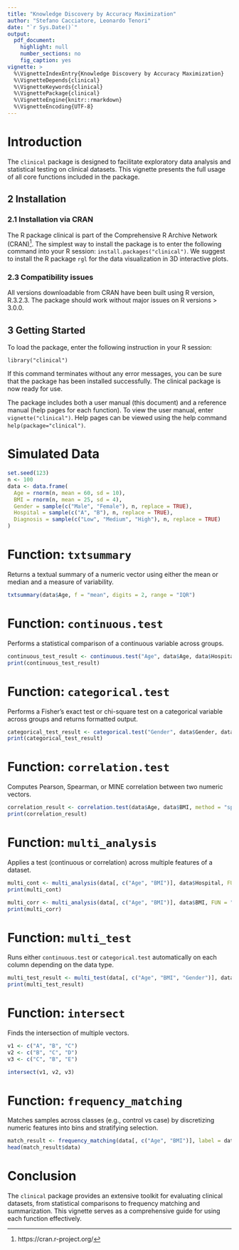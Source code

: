 ```yaml
---
title: "Knowledge Discovery by Accuracy Maximization"
author: "Stefano Cacciatore, Leonardo Tenori"
date: "`r Sys.Date()`"
output:
  pdf_document:
    highlight: null
    number_sections: no
    fig_caption: yes
vignette: >
  %\VignetteIndexEntry{Knowledge Discovery by Accuracy Maximization}
  %\VignetteDepends{clinical}
  %\VignetteKeywords{clinical}
  %\VignettePackage{clinical}
  %\VignetteEngine{knitr::rmarkdown}
  %\VignetteEncoding{UTF-8}
---
```



# Introduction

The `clinical` package is designed to facilitate exploratory data analysis and statistical testing on clinical datasets. This vignette presents the full usage of all core functions included in the package.

 
## 2	Installation

### 2.1 Installation via CRAN

The R package clinical  is part of the Comprehensive R Archive Network (CRAN)^[https://cran.r-project.org/]. The simplest way to install the package is to enter the following command into your R session: `install.packages("clinical")`. We suggest to install the R package `rgl` for the data visualization in 3D interactive plots.


### 2.3 Compatibility issues

All versions downloadable from CRAN have been built using R version, R.3.2.3. The package should work without major issues on R versions > 3.0.0.

## 3  Getting Started 

To load the package, enter the following instruction in your R session:

    library("clinical")

If this command terminates without any error messages, you can be sure that the package has been installed successfully. The clinical package is now ready for use.

The package includes both a user manual (this document) and a reference manual (help pages for each function). To view the user manual, enter `vignette("clinical")`. Help pages can be viewed using the help command `help(package="clinical")`.




# Simulated Data

```r
set.seed(123)
n <- 100
data <- data.frame(
  Age = rnorm(n, mean = 60, sd = 10),
  BMI = rnorm(n, mean = 25, sd = 4),
  Gender = sample(c("Male", "Female"), n, replace = TRUE),
  Hospital = sample(c("A", "B"), n, replace = TRUE),
  Diagnosis = sample(c("Low", "Medium", "High"), n, replace = TRUE)
)
```


# Function: `txtsummary`

Returns a textual summary of a numeric vector using either the mean or median and a measure of variability.

```r
txtsummary(data$Age, f = "mean", digits = 2, range = "IQR")
```

# Function: `continuous.test`

Performs a statistical comparison of a continuous variable across groups.

```r
continuous_test_result <- continuous.test("Age", data$Age, data$Hospital, center = "mean", range = "sd")
print(continuous_test_result)
```

# Function: `categorical.test`

Performs a Fisher's exact test or chi-square test on a categorical variable across groups and returns formatted output.

```r
categorical_test_result <- categorical.test("Gender", data$Gender, data$Hospital)
print(categorical_test_result)
```

# Function: `correlation.test`

Computes Pearson, Spearman, or MINE correlation between two numeric vectors.

```r
correlation_result <- correlation.test(data$Age, data$BMI, method = "spearman", name = "Age vs BMI")
print(correlation_result)
```

# Function: `multi_analysis`

Applies a test (continuous or correlation) across multiple features of a dataset.

```r
multi_cont <- multi_analysis(data[, c("Age", "BMI")], data$Hospital, FUN = "continuous.test")
print(multi_cont)
```

```r
multi_corr <- multi_analysis(data[, c("Age", "BMI")], data$BMI, FUN = "correlation.test")
print(multi_corr)
```

# Function: `multi_test`

Runs either `continuous.test` or `categorical.test` automatically on each column depending on the data type.

```r
multi_test_result <- multi_test(data[, c("Age", "BMI", "Gender")], data$Hospital)
print(multi_test_result)
```

# Function: `intersect`

Finds the intersection of multiple vectors.

```r
v1 <- c("A", "B", "C")
v2 <- c("B", "C", "D")
v3 <- c("C", "B", "E")

intersect(v1, v2, v3)
```

# Function: `frequency_matching`

Matches samples across classes (e.g., control vs case) by discretizing numeric features into bins and stratifying selection.

```r
match_result <- frequency_matching(data[, c("Age", "BMI")], label = data$Hospital)
head(match_result$data)
```

# Conclusion

The `clinical` package provides an extensive toolkit for evaluating clinical datasets, from statistical comparisons to frequency matching and summarization. This vignette serves as a comprehensive guide for using each function effectively.
